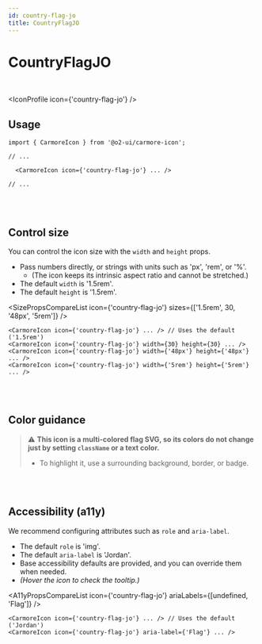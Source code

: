 ```yaml
---
id: country-flag-jo
title: CountryFlagJO
---
```




# CountryFlagJO

<br />

<IconProfile icon={'country-flag-jo'} />

## Usage

```tsx
import { CarmoreIcon } from '@o2-ui/carmore-icon';

// ...

  <CarmoreIcon icon={'country-flag-jo'} ... />

// ...
```

<br />
<br />

## Control size

You can control the icon size with the `width` and `height` props.

- Pass numbers directly, or strings with units such as 'px', 'rem', or '%'.
  - (The icon keeps its intrinsic aspect ratio and cannot be stretched.)
- The default `width` is '1.5rem'.
- The default `height` is '1.5rem'.

<SizePropsCompareList icon={'country-flag-jo'} sizes={['1.5rem', 30, '48px', '5rem']} />

```tsx
<CarmoreIcon icon={'country-flag-jo'} ... /> // Uses the default ('1.5rem')
<CarmoreIcon icon={'country-flag-jo'} width={30} height={30} ... />
<CarmoreIcon icon={'country-flag-jo'} width={'48px'} height={'48px'} ... />
<CarmoreIcon icon={'country-flag-jo'} width={'5rem'} height={'5rem'} ... />
```

<br />
<br />

## Color guidance

> ⚠️ <b>This icon is a multi-colored flag SVG, so its colors do not change just by setting `className` or a text color.</b>
>
> - To highlight it, use a surrounding background, border, or badge.

<br />
<br />

## Accessibility (a11y)

We recommend configuring attributes such as `role` and `aria-label`.

- The default `role` is 'img'.
- The default `aria-label` is 'Jordan'.
- Base accessibility defaults are provided, and you can override them when needed.
- _(Hover the icon to check the tooltip.)_

<A11yPropsCompareList icon={'country-flag-jo'} ariaLabels={[undefined, 'Flag']} />

```tsx
<CarmoreIcon icon={'country-flag-jo'} ... /> // Uses the default ('Jordan')
<CarmoreIcon icon={'country-flag-jo'} aria-label={'Flag'} ... />
```
